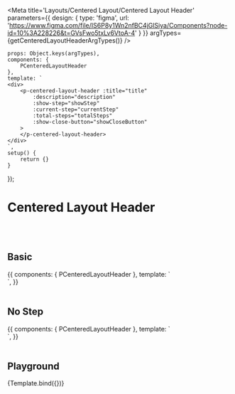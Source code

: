 

<Meta title='Layouts/Centered Layout/Centered Layout Header' parameters={{
    design: {
        type: 'figma',
        url: 'https://www.figma.com/file/IS6P8y1Wn2nfBC4jGlSiya/Components?node-id=10%3A228226&t=GVsFwo5txLv6VtoA-4'
    }
}} argTypes={getCenteredLayoutHeaderArgTypes()}
/>

    props: Object.keys(argTypes),
    components: {
        PCenteredLayoutHeader
    },
    template: `
    <div>
        <p-centered-layout-header :title="title"
            :description="description"
            :show-step="showStep"
            :current-step="currentStep"
            :total-steps="totalSteps"
            :show-close-button="showCloseButton"
        >
        </p-centered-layout-header>
    </div>
    `,
    setup() {
        return {}
    }
});


# Centered Layout Header

<br/>
<br/>

## Basic

<Canvas>
    <Story name="Basic">
        {{
            components: {
                PCenteredLayoutHeader
            },
            template: `
            <div>
                <p-centered-layout-header title="Title" description="Description"
                    :show-step="true"
                    :current-step="1"
                    :total-steps="3"
                    :show-close-button="true"
                >
                </p-centered-layout-header>
            </div>
    `,
        }}
    </Story>
</Canvas>

<br/>
<br/>

## No Step

<Canvas>
    <Story name="No Step">
        {{
            components: {
                PCenteredLayoutHeader
            },
            template: `
            <div>
                <p-centered-layout-header title="Title" description="Description"
                    :show-close-button="true"
                >
                </p-centered-layout-header>
            </div>
    `,
        }}
    </Story>
</Canvas>

<br/>
<br/>

## Playground

<Canvas>
    <Story name="Playground">
        {Template.bind({})}
    </Story>
</Canvas>

<ArgsTable story="Playground"/>
